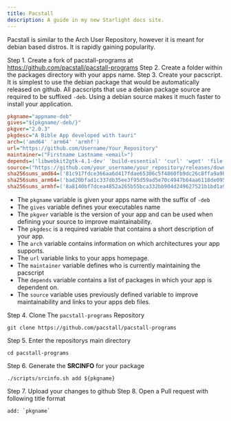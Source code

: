 ```yaml
---
title: Pacstall
description: A guide in my new Starlight docs site.
---
```

Pacstall is similar to the Arch User Repository, however it is meant for debian based distros. It is rapidly gaining popularity.

Step 1. Create a fork of pacstall-programs at https://github.com/pacstall/pacstall-programs
Step 2. Create a folder within the packages directory with your apps name.
Step 3. Create your pacscript.
It is simplest to use the debian package that would be automatically released on github. All pacscripts that use a debian package source are required to be suffixed `-deb`. Using a debian source makes it much faster to install your application.
```ini
pkgname="appname-deb"
gives="${pkgname/-deb/}"
pkgver="2.0.3"
pkgdesc="A Bible App developed with tauri"
arch=('amd64' 'arm64' 'armhf')
url="https://github.com/Username/Your_Repository"
maintainer=("Firstname Lastname <email>")
depends=('libwebkit2gtk-4.1-dev' 'build-essential' 'curl' 'wget' 'file' 'libxdo-dev' 'libssl-dev' 'libayatana-appindicator3-dev' 'librsvg2-dev')
source=("https://github.com/your_username/your_repository/releases/download/v${pkgver}/app_${pkgver}_${CARCH}.deb")
sha256sums_amd64=('81c917fdce366aa6d417fdae65306c5f4860fb9dc26c8ffa9a9b62c0d206c54a')
sha256sums_arm64=('bad20bfad1c337db35ee3f95d59ad5e70c4947b64aa6118de0953ddfec4c1538')
sha256sums_armhf=('8a8140bf7dcea4852a265b55bca332bb904d249627521b1bd1a985b383fd8307')
```
- The `pkgname` variable is given your apps name with the suffix of `-deb`
- The `gives` variable defines your executables name
- The `pkgver` variable is the version of your app and can be used when defining your source to improve maintainability.
- The `pkgdesc` is a required variable that contains a short description of your app.
- The `arch` variable contains information on which architectures your app supports.
- The  `url` variable links to your apps homepage.
- The `maintainer` variable defines who is currently maintaining the pacscript
- The `depends` variable contains a list of packages in which your app is dependent on.
- The `source` variable uses previously defined variable to improve maintainability and links to your apps deb files.

Step 4. Clone The `pacstall-programs` Repository
```shell
git clone https://github.com/pacstall/pacstall-programs
```

Step 5. Enter the repositorys main directory
```shell
cd pacstall-programs
```

Step 6. Generate the **SRCINFO** for your package
```shell
./scripts/srcinfo.sh add ${pkgname}
```
Step 7. Upload your changes to github
Step 8. Open a Pull request with following title format
```
add: `pkgname`
```